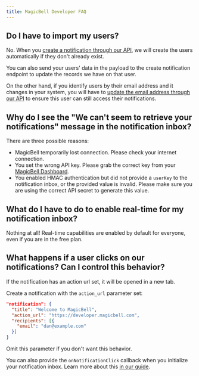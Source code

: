 ```yaml
---
title: MagicBell Developer FAQ
---
```


## Do I have to import my users?

No. When you [create a notification through our API](https://magicbell.com/docs/rest-api/reference#create-notification), we will create the users automatically if they don't already exist.

You can also send your users' data in the payload to the create notification endpoint to update the records we have on that user.

On the other hand, if you identify users by their email address and it changes in your system, you will have to [update the email address through our API](https://magicbell.com/docs/rest-api/reference#update-user) to ensure this user can still access their notifications.

## Why do I see the "We can't seem to retrieve your notifications" message in the notification inbox?

There are three possible reasons:

- MagicBell temporarily lost connection. Please check your internet connection.
- You set the wrong API key. Please grab the correct key from your [MagicBell Dashboard](https://app.magicbell.com/).
- You enabled HMAC authentication but did not provide a `userKey` to the notification inbox, or the provided value is invalid. Please make sure you are using the correct API secret to generate this value.

## What do I have to do to enable real-time for my notification inbox?

Nothing at all! Real-time capabilities are enabled by default for everyone, even if you are in the free plan.

## What happens if a user clicks on our notifications? Can I control this behavior?

If the notification has an action url set, it will be opened in a new tab.

Create a notification with the `action_url` parameter set:

```json title=PAYLOAD
"notification": {
  "title": "Welcome to MagicBell",
  "action_url": "https://developer.magicbell.com",
  "recipients": [{
    "email": "dan@example.com"
  }]
}
```

Omit this parameter if you don't want this behavior.

You can also provide the `onNotificationClick` callback when you initialize your
notification inbox. Learn more about this [in our guide](https://magicbell.com/docs/react/setting-notification-click-handler).
